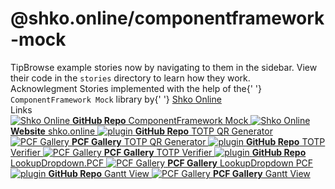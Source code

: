 
<Meta title="ComponentFramework-Mock" />

<style>
    {`
    .subheading {
      --mediumdark: '#999999';
      font-weight: 900;
      font-size: 13px;
      color: #999;
      letter-spacing: 6px;
      line-height: 24px;
      text-transform: uppercase;
      margin-bottom: 12px;
      margin-top: 40px;
    }

    .link-list {
      display: grid;
      grid-template-columns: 1fr;
      grid-template-rows: 1fr 1fr;
      row-gap: 10px;
    }

    @media (min-width: 620px) {
      .link-list {
        row-gap: 20px;
        column-gap: 20px;
        grid-template-columns: 1fr 1fr;
      }
    }

    @media all and (-ms-high-contrast:none) {
    .link-list {
        display: -ms-grid;
        -ms-grid-columns: 1fr 1fr;
        -ms-grid-rows: 1fr 1fr;
      }
    }

    .link-item {
      display: block;
      padding: 20px 30px 20px 15px;
      border: 1px solid #00000010;
      border-radius: 5px;
      transition: background 150ms ease-out, border 150ms ease-out, transform 150ms ease-out;
      color: #333333;
      display: flex;
      align-items: flex-start;
    }

    .link-item:hover {
      border-color: #1EA7FD50;
      transform: translate3d(0, -3px, 0);
      box-shadow: rgba(0, 0, 0, 0.08) 0 3px 10px 0;
    }

    .link-item:active {
      border-color: #1EA7FD;
      transform: translate3d(0, 0, 0);
    }

    .link-item strong {
      font-weight: 700;
      display: block;
      margin-bottom: 2px;
    }

    .link-item img {
      height: 40px;
      width: 40px;
      margin-right: 15px;
      flex: none;
    }

    .link-item span {
      font-size: 14px;
      line-height: 20px;
    }

    .tip {
      display: inline-block;
      border-radius: 1em;
      font-size: 11px;
      line-height: 12px;
      font-weight: 700;
      background: #E7FDD8;
      color: #66BF3C;
      padding: 4px 12px;
      margin-right: 10px;
      vertical-align: top;
    }

    .tip-wrapper {
      font-size: 13px;
      line-height: 20px;
      margin-top: 40px;
      margin-bottom: 40px;
    }

    .tip-wrapper code {
      font-size: 12px;
      display: inline-block;
    }
  `}
</style>

# @shko.online/componentframework-mock

<div className="tip-wrapper">
    <span className="tip">Tip</span>Browse example stories now by navigating to them in the sidebar. View their code in
    the <code>stories</code> directory to learn how they work.
</div>
<div className="tip-wrapper">
    <span className="tip">Acknowlegment</span> Stories implemented with the help of the{' '}
    <code>ComponentFramework Mock</code> library by{' '}
    <a href="https://shko.online/" target="_blank">
        Shko Online
    </a>
</div>

<div className="subheading">Links</div>

<div className="link-list">
    <a className="link-item" href="https://github.com/Shko-Online/ComponentFramework-Mock" target="_blank">
        <img src="https://avatars.githubusercontent.com/u/103819795?s=200&v=4" alt="Shko Online" />
        <span>
            <strong>GitHub Repo</strong>
            ComponentFramework Mock
        </span>
    </a>
    <a className="link-item" href="https://shko.online" target="_blank">
        <img src="https://avatars.githubusercontent.com/u/103819795?s=200&v=4" alt="Shko Online" />
        <span>
            <strong>Website</strong>
            shko.online
        </span>
    </a>
    <a className="link-item" href="https://github.com/Shko-Online/PCF.TOTP-QR-Generator" target="_blank">
        <img src="https://pngimg.com/uploads/github/github_PNG20.png" alt="plugin" />
        <span>
            <strong>GitHub Repo</strong>
            TOTP QR Generator
        </span>
    </a>
    <a className="link-item" href="https://pcf.gallery/totp-qr-generator/" target="_blank">
        <img src="https://pcf.gallery/assets/images/logo.png" alt="PCF Gallery" />
        <span>
            <strong>PCF Gallery</strong>
            TOTP QR Generator
        </span>
    </a>
    <a className="link-item" href="https://github.com/Shko-Online/PCF.TOTP-Verifier" target="_blank">
        <img src="https://pngimg.com/uploads/github/github_PNG20.png" alt="plugin" />
        <span>
            <strong>GitHub Repo</strong>
            TOTP Verifier
        </span>
    </a>
    <a className="link-item" href="https://pcf.gallery/totp-verifier/" target="_blank">
        <img src="https://pcf.gallery/assets/images/logo.png" alt="PCF Gallery" />
        <span>
            <strong>PCF Gallery</strong>
            TOTP Verifier
        </span>
    </a>
    <a className="link-item" href="https://github.com/drivardxrm/LookupDropdown.PCF" target="_blank">
        <img src="https://pngimg.com/uploads/github/github_PNG20.png" alt="plugin" />
        <span>
            <strong>GitHub Repo</strong>
            LookupDropdown.PCF
        </span>
    </a>
    <a className="link-item" href="https://pcf.gallery/lookup-dropdown-pcf/" target="_blank">
        <img src="https://pcf.gallery/assets/images/logo.png" alt="PCF Gallery" />
        <span>
            <strong>PCF Gallery</strong>
            LookupDropdown PCF
        </span>
    </a>
    <a className="link-item" href="https://github.com/PowerPlatformTools/ProjectManagementTools" target="_blank">
        <img src="https://pngimg.com/uploads/github/github_PNG20.png" alt="plugin" />
        <span>
            <strong>GitHub Repo</strong>
            Gantt View
        </span>
    </a>
    <a className="link-item" href="https://pcf.gallery/gantt-view" target="_blank">
        <img src="https://pcf.gallery/assets/images/logo.png" alt="PCF Gallery" />
        <span>
            <strong>PCF Gallery</strong>
            Gantt View
        </span>
    </a>
</div>
